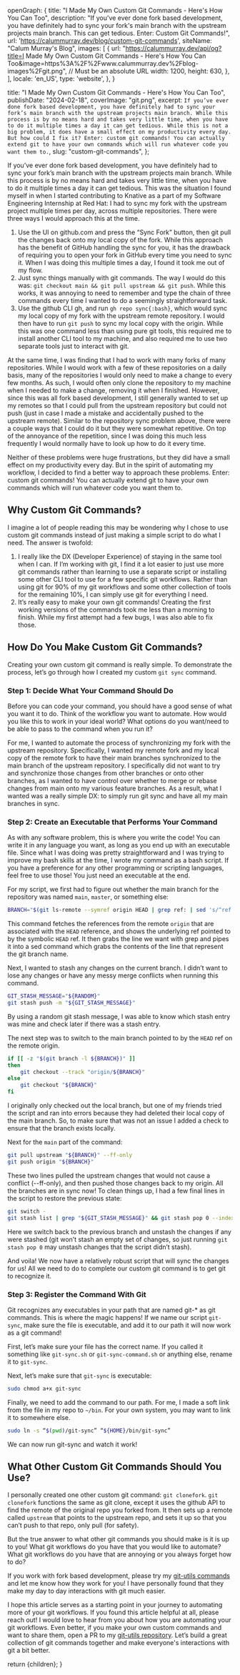 
  openGraph: {
    title: "I Made My Own Custom Git Commands - Here\'s How You Can Too",
    description: "If you've ever done fork based development, you have definitely had to sync your fork\'s main branch with the upstream projects main branch. This can get tedious. Enter: Custom Git Commands!",
    url: 'https://calummurray.dev/blog/custom-git-commands',
    siteName: "Calum Murray's Blog",
    images: [
      {
        url: "https://calummurray.dev/api/og?title=I Made My Own Custom Git Commands - Here's How You Can Too&image=https%3A%2F%2Fwww.calummurray.dev%2Fblog-images%2Fgit.png", // Must be an absolute URL
        width: 1200,
        height: 630,
      },
    ],
    locale: 'en_US',
    type: 'website',
  },
}

  title: "I Made My Own Custom Git Commands -  Here's How You Can Too",
  publishDate: "2024-02-18",
  coverImage: "git.png",
  excerpt: `If you’ve ever done fork based development, you have definitely had to sync your fork’s main branch with the upstream projects main branch.
While this process is by no means hard and takes very little time, when you have to do it multiple times a day it can get tedious. While this
is not a big problem, it does have a small effect on my productivity every day. But how could I fix it? Enter: custom git commands! You can actually
extend git to have your own commands which will run whatever code you want them to.`,
  slug: "custom-git-commands",
};


If you’ve ever done fork based development, you have definitely had to sync your fork’s main branch with the upstream projects main branch.
While this process is by no means hard and takes very little time, when you have to do it multiple times a day it can get tedious. This was the
situation I found myself in when I started contributing to Knative as a part of my Software Engineering Internship at Red Hat: I had to sync my
fork with the upstream project multiple times per day, across multiple repositories. There were three ways I would approach this at the time.

1. Use the UI on github.com and press the “Sync Fork” button, then git pull the changes back onto my local copy of the fork. While this approach
   has the benefit of GitHub handling the sync for you, it has the drawback of requiring you to open your fork in GitHub every time you need to sync it.
   When I was doing this multiple times a day, I found it took me out of my flow.
2. Just sync things manually with git commands. The way I would do this was: `git checkout main && git pull upstream && git push`. While this works,
   it was annoying to need to remember and type the chain of three commands every time I wanted to do a seemingly straightforward task.
3. Use the github CLI gh, and run `gh repo sync{:bash}`, which would sync my local copy of my fork with the upstream remote repository. I would then have to run
   `git push` to sync my local copy with the origin. While this was one command less than using pure git tools, this required me to install another CLI tool
   to my machine, and also required me to use two separate tools just to interact with git.

At the same time, I was finding that I had to work with many forks of many repositories. While I would work with a few of these repositories on a daily basis,
many of the repositories I would only need to make a change to every few months. As such, I would often only clone the repository to my machine when I needed
to make a change, removing it when I finished. However, since this was all fork based development, I still generally wanted to set up my remotes so that I
could pull from the upstream repository but could not push (just in case I made a mistake and accidentally pushed to the upstream remote). Similar to the
repository sync problem above, there were a couple ways that I could do it but they were somewhat repetitive. On top of the annoyance of the repetition,
since I was doing this much less frequently I would normally have to look up how to do it every time.

Neither of these problems were huge frustrations, but they did have a small effect on my productivity every day. But in the spirit of automating my workflow,
I decided to find a better way to approach these problems. Enter: custom git commands! You can actually extend git to have your own commands which will run whatever code you want them to.

## Why Custom Git Commands?

I imagine a lot of people reading this may be wondering why I chose to use custom git commands instead of just making a simple script to do what I need. The answer is twofold:

1. I really like the DX (Developer Experience) of staying in the same tool when I can. If I’m working with git, I find it a lot easier to just use more git commands rather than learning
   to use a separate script or installing some other CLI tool to use for a few specific git workflows. Rather than using git for 90% of my git workflows and some other collection of tools
   for the remaining 10%, I can simply use git for everything I need.
2. It’s really easy to make your own git commands! Creating the first working versions of the commands took me less than a morning to finish. While my first attempt had a few bugs,
   I was also able to fix those.

## How Do You Make Custom Git Commands?

Creating your own custom git command is really simple. To demonstrate the process, let’s go through how I created my custom `git sync` command.

### Step 1: Decide What Your Command Should Do

Before you can code your command, you should have a good sense of what you want it to do. Think of the workflow you want to automate. How would you like this to work in your ideal world?
What options do you want/need to be able to pass to the command when you run it?

For me, I wanted to automate the process of synchronizing my fork with the upstream repository. Specifically, I wanted my remote fork and my local copy of the remote fork to have their
main branches synchronized to the main branch of the upstream repository. I specifically did not want to try and synchronize those changes from other branches or onto other branches,
as I wanted to have control over whether to merge or rebase changes from main onto my various feature branches. As a result, what I wanted was a really simple DX: to simply run git
sync and have all my main branches in sync.

### Step 2: Create an Executable that Performs Your Command

As with any software problem, this is where you write the code! You can write it in any language you want, as long as you end up with an executable file. Since what I was doing was
pretty straightforward and I was trying to improve my bash skills at the time, I wrote my command as a bash script. If you have a preference for any other programming or scripting languages,
feel free to use those! You just need an executable at the end.

For my script, we first had to figure out whether the main branch for the repository was named `main`, `master`, or something else:

```bash
BRANCH="$(git ls-remote --symref origin HEAD | grep ref: | sed 's/^ref: refs\/heads\/\(.*\)[[:space:]]HEAD$/\1/')"
```

This command fetches the references from the remote `origin` that are associated with the `HEAD` reference, and shows the underlying ref pointed to by the symbolic `HEAD` ref.
It then grabs the line we want with grep and pipes it into a sed command which grabs the contents of the line that represent the git branch name.

Next, I wanted to stash any changes on the current branch. I didn’t want to lose any changes or have any messy merge conflicts when running this command.

```bash
GIT_STASH_MESSAGE="${RANDOM}"
git stash push -m "${GIT_STASH_MESSAGE}"
```

By using a random git stash message, I was able to know which stash entry was mine and check later if there was a stash entry.

The next step was to switch to the main branch pointed to by the `HEAD` ref on the remote origin.

```bash
if [[ -z "$(git branch -l ${BRANCH})" ]]
then
	git checkout --track "origin/${BRANCH}"
else
	git checkout "${BRANCH}"
fi
```

I originally only checked out the local branch, but one of my friends tried the script and ran into errors because they had deleted their local copy of the main branch. So,
to make sure that was not an issue I added a check to ensure that the branch exists locally.

Next for the `main` part of the command:

```bash
git pull upstream "${BRANCH}" --ff-only
git push origin "${BRANCH}"
```

These two lines pulled the upstream changes that would not cause a conflict (--ff-only), and then pushed those changes back to my origin. All the branches are in sync now!
To clean things up, I had a few final lines in the script to restore the previous state:

```bash
git switch -
git stash list | grep "${GIT_STASH_MESSAGE}" && git stash pop 0 --index
```

Here we switch back to the previous branch and unstash the changes if any were stashed (git won’t stash an empty set of changes, so just running `git stash pop 0` may unstash
changes that the script didn’t stash).

And voila! We now have a relatively robust script that will sync the changes for us! All we need to do to complete our custom git command is to get git to recognize it.

### Step 3: Register the Command With Git

Git recognizes any executables in your path that are named git-\* as git commands. This is where the magic happens! If we name our script `git-sync`, make sure the file is executable,
and add it to our path it will now work as a git command!

First, let’s make sure your file has the correct name. If you called it something like `git-sync.sh` or `git-sync-command.sh` or anything else, rename it to `git-sync`.

Next, let’s make sure that `git-sync` is executable:

```sh
sudo chmod a+x git-sync
```

Finally, we need to add the command to our path. For me, I made a soft link from the file in my repo to `~/bin`. For your own system, you may want to link it to somewhere else.

```sh
sudo ln -s “$(pwd)/git-sync” “${HOME}/bin/git-sync”
```

We can now run git-sync and watch it work!

## What Other Custom Git Commands Should You Use?

I personally created one other custom git command: `git clonefork`. `git clonefork` functions the same as git clone, except it uses the github API to find the remote of the original
repo you forked from. It then sets up a remote called `upstream` that points to the upstream repo, and sets it up so that you can’t push to that repo, only pull (for safety).

But the true answer to what other git commands you should make is it is up to you! What git workflows do you have that you would like to automate? What git workflows do you
have that are annoying or you always forget how to do?

If you work with fork based development, please try my [git-utils commands](https://github.com/Cali0707/git-utils) and let me know how they work for you! I have personally found that 
they make my day to day interactions with git much easier.

I hope this article serves as a starting point in your journey to automating more of your git workflows. If you found this article helpful at all, please reach out! I would love to
hear from you about how you are automating your git workflows. Even better, if you make your own custom commands and want to share them, open a PR to my [git-utils repository](https://github.com/Cali0707/git-utils).
Let’s build a great collection of git commands together and make everyone's interactions with git a bit better.

  return <BlogLayout meta={meta}>{children}</BlogLayout>;
}
